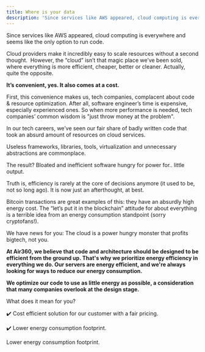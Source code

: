 ```yaml
---
title: Where is your data
description: 'Since services like AWS appeared, cloud computing is everywhere and seems like the only option to run code. Cloud providers make it incredibly easy to scale resources without a second thought. '
---
```


Since services like AWS appeared, cloud computing is everywhere and seems like the only option to run code.

Cloud providers make it incredibly easy to scale resources without a second thought. 
However, the “cloud” isn’t that magic place we’ve been sold, where everything is more efficient, cheaper, better or cleaner. Actually, quite the opposite.

<b>It’s convenient, yes. It also comes at a cost.</b>

First, this convenience makes us, tech companies, complacent about code & resource optimization. After all, software engineer’s time is expensive, especially experienced ones.
So when more performance is needed, tech companies’ common wisdom is "just throw money at the problem".

In our tech careers, we’ve seen our fair share of badly written code that took an absurd amount of resources on cloud services.

Useless frameworks, libraries, tools, virtualization and unnecessary abstractions are commonplace.

The result? Bloated and inefficient software hungry for power for.. little output.

Truth is, efficiency is rarely at the core of decisions anymore (it used to be, not so long ago). It is now just an afterthought, at best.

Bitcoin transactions are great examples of this: they have an absurdly high energy cost.
The “let’s put it in the blockchain” attitude for about everything is a terrible idea from an energy consumption standpoint (sorry cryptofans!).

We have news for you: The cloud is a power hungry monster that profits bigtech, not you.

<p><b>At Air360, we believe that code and architecture should be designed to be efficient from the ground up. That's why we prioritize energy efficiency in everything we do.
Our servers are energy efficient, and we're always looking for ways to reduce our energy consumption.</b></p>

<p><b>We optimize our code to use as little energy as possible, a consideration that many companies overlook at the design stage.</b></p>

What does it mean for you?

✔️ Cost efficient solution for our customer with a fair pricing.

✔️ Lower energy consumption footprint.

Lower energy consumption footprint.

